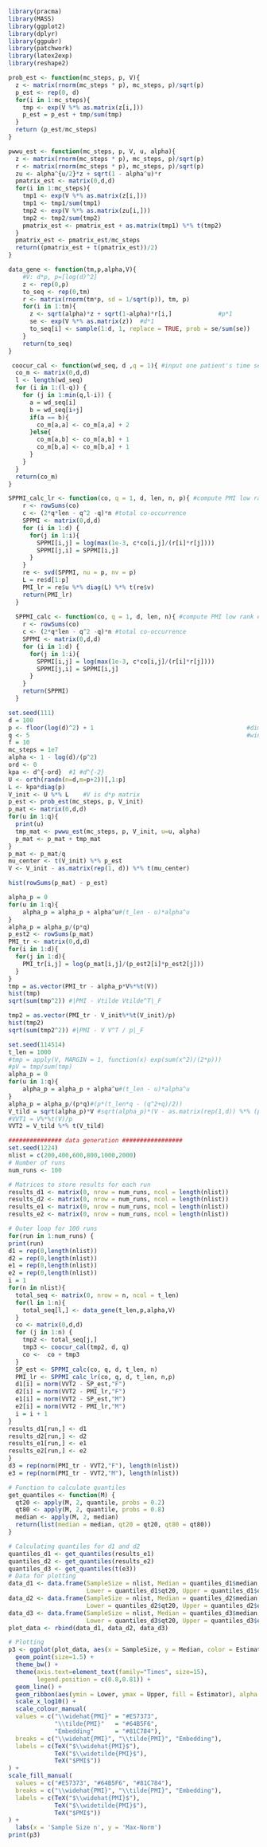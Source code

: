 
```r
library(pracma)
library(MASS)
library(ggplot2)
library(dplyr)
library(ggpubr)
library(patchwork)
library(latex2exp)
library(reshape2)
```



```r
prob_est <- function(mc_steps, p, V){
  z <- matrix(rnorm(mc_steps * p), mc_steps, p)/sqrt(p)
  p_est <- rep(0, d)
  for(i in 1:mc_steps){
    tmp <- exp(V %*% as.matrix(z[i,]))
    p_est = p_est + tmp/sum(tmp)
  }
  return (p_est/mc_steps)
}

pwwu_est <- function(mc_steps, p, V, u, alpha){
  z <- matrix(rnorm(mc_steps * p), mc_steps, p)/sqrt(p)
  r <- matrix(rnorm(mc_steps * p), mc_steps, p)/sqrt(p)
  zu <- alpha^{u/2}*z + sqrt(1 - alpha^u)*r
  pmatrix_est <- matrix(0,d,d)
  for(i in 1:mc_steps){
    tmp1 <- exp(V %*% as.matrix(z[i,]))
    tmp1 <- tmp1/sum(tmp1)
    tmp2 <- exp(V %*% as.matrix(zu[i,]))
    tmp2 <- tmp2/sum(tmp2)
    pmatrix_est <- pmatrix_est + as.matrix(tmp1) %*% t(tmp2)
  }
  pmatrix_est <- pmatrix_est/mc_steps
  return((pmatrix_est + t(pmatrix_est))/2)
}
```



```r
data_gene <- function(tm,p,alpha,V){
    #V: d*p, p=[log(d)^2]
    z <- rep(0,p)
    to_seq <- rep(0,tm)
    r <- matrix(rnorm(tm*p, sd = 1/sqrt(p)), tm, p)
    for(i in 1:tm){
      z <- sqrt(alpha)*z + sqrt(1-alpha)*r[i,]             #p*1  
      se <- exp(V %*% as.matrix(z))  #d*1
      to_seq[i] <- sample(1:d, 1, replace = TRUE, prob = se/sum(se))
    }
    return(to_seq)
}

 coocur_cal <- function(wd_seq, d ,q = 1){ #input one patient's time series data, output the co-occurrence matrix
  co_m <- matrix(0,d,d)
  l <- length(wd_seq)
  for (i in 1:(l-q)) {
    for (j in 1:min(q,l-i)) {
      a = wd_seq[i]
      b = wd_seq[i+j]
      if(a == b){
        co_m[a,a] <- co_m[a,a] + 2 
      }else{
        co_m[a,b] <- co_m[a,b] + 1
        co_m[b,a] <- co_m[b,a] + 1
      }
    }
  }
  return(co_m)
}

SPPMI_calc_lr <- function(co, q = 1, d, len, n, p){ #compute PMI low rank estimator
    r <- rowSums(co)
    c <- (2*q*len - q^2 -q)*n #total co-occurrence
    SPPMI <- matrix(0,d,d)
    for (i in 1:d) {
      for(j in 1:i){
        SPPMI[i,j] = log(max(1e-3, c*co[i,j]/(r[i]*r[j])))
        SPPMI[j,i] = SPPMI[i,j]
      }
    }
    re <- svd(SPPMI, nu = p, nv = p)
    L = re$d[1:p]
    PMI_lr = re$u %*% diag(L) %*% t(re$v)
    return(PMI_lr)
  }
  
  SPPMI_calc <- function(co, q = 1, d, len, n){ #compute PMI low rank estimator
    r <- rowSums(co)
    c <- (2*q*len - q^2 -q)*n #total co-occurrence
    SPPMI <- matrix(0,d,d)
    for (i in 1:d) {
      for(j in 1:i){
        SPPMI[i,j] = log(max(1e-3, c*co[i,j]/(r[i]*r[j])))
        SPPMI[j,i] = SPPMI[i,j]
      }
    }
    return(SPPMI)
  }
```


```r
set.seed(111)
d = 100
p <- floor(log(d)^2) + 1                                           #dimension of word vector
q <- 5                                                             #window size
f = 10
mc_steps = 1e7
alpha <- 1 - log(d)/(p^2)
ord <- 0
kpa <- d^{-ord}  #1 #d^{-2}
U <- orth(randn(n=d,m=p+2))[,1:p]
L <- kpa*diag(p)
V_init <- U %*% L    #V is d*p matrix
p_est <- prob_est(mc_steps, p, V_init)
p_mat <- matrix(0,d,d)
for(u in 1:q){
  print(u)
  tmp_mat <- pwwu_est(mc_steps, p, V_init, u=u, alpha)
  p_mat <- p_mat + tmp_mat
}
p_mat <- p_mat/q
mu_center <- t(V_init) %*% p_est
V <- V_init - as.matrix(rep(1, d)) %*% t(mu_center)
```

```r
hist(rowSums(p_mat) - p_est)
```

```r
alpha_p = 0
for(u in 1:q){
    alpha_p = alpha_p + alpha^u#(t_len - u)*alpha^u
}
alpha_p = alpha_p/(p*q)
p_est2 <- rowSums(p_mat)
PMI_tr <- matrix(0,d,d)
for(i in 1:d){
  for(j in 1:d){
    PMI_tr[i,j] = log(p_mat[i,j]/(p_est2[i]*p_est2[j]))
  }
}
tmp = as.vector(PMI_tr - alpha_p*V%*%t(V))
hist(tmp)
sqrt(sum(tmp^2)) #|PMI - Vtilde Vtilde^T|_F

tmp2 = as.vector(PMI_tr - V_init%*%t(V_init)/p)
hist(tmp2)
sqrt(sum(tmp2^2)) #|PMI - V V^T / p|_F
```

```r
set.seed(114514)
t_len = 1000
#tmp = apply(V, MARGIN = 1, function(x) exp(sum(x^2)/(2*p)))
#pV = tmp/sum(tmp)
alpha_p = 0
for(u in 1:q){
    alpha_p = alpha_p + alpha^u#(t_len - u)*alpha^u
}
alpha_p = alpha_p/(p*q)#(p*(t_len*q - (q^2+q)/2))
V_tild = sqrt(alpha_p)*V #sqrt(alpha_p)*(V - as.matrix(rep(1,d)) %*% (pV %*% V))
#VVT1 = V%*%t(V)/p
VVT2 = V_tild %*% t(V_tild)
```


```r
############### data generation #################
set.seed(1224)
nlist = c(200,400,600,800,1000,2000)
# Number of runs
num_runs <- 100

# Matrices to store results for each run
results_d1 <- matrix(0, nrow = num_runs, ncol = length(nlist))
results_d2 <- matrix(0, nrow = num_runs, ncol = length(nlist))
results_e1 <- matrix(0, nrow = num_runs, ncol = length(nlist))
results_e2 <- matrix(0, nrow = num_runs, ncol = length(nlist))

# Outer loop for 100 runs
for(run in 1:num_runs) {
print(run)
d1 = rep(0,length(nlist))
d2 = rep(0,length(nlist))
e1 = rep(0,length(nlist))
e2 = rep(0,length(nlist))
i = 1
for(n in nlist){
  total_seq <- matrix(0, nrow = n, ncol = t_len)
  for(l in 1:n){                                                   
    total_seq[l,] <- data_gene(t_len,p,alpha,V)
  }
  co <- matrix(0,d,d)
  for (j in 1:n) {
    tmp2 <- total_seq[j,] 
    tmp3 <- coocur_cal(tmp2, d, q)
    co <-  co + tmp3
  }
  SP_est <- SPPMI_calc(co, q, d, t_len, n)
  PMI_lr <- SPPMI_calc_lr(co, q, d, t_len, n,p)
  d1[i] = norm(VVT2 - SP_est,"F")
  d2[i] = norm(VVT2 - PMI_lr,"F")
  e1[i] = norm(VVT2 - SP_est,"M")
  e2[i] = norm(VVT2 - PMI_lr,"M")
  i = i + 1
}
results_d1[run,] <- d1
results_d2[run,] <- d2
results_e1[run,] <- e1
results_e2[run,] <- e2
}
d3 = rep(norm(PMI_tr - VVT2,"F"), length(nlist))
e3 = rep(norm(PMI_tr - VVT2,"M"), length(nlist))
```

```r
# Function to calculate quantiles
get_quantiles <- function(M) {
  qt20 <- apply(M, 2, quantile, probs = 0.2)
  qt80 <- apply(M, 2, quantile, probs = 0.8)
  median <- apply(M, 2, median)
  return(list(median = median, qt20 = qt20, qt80 = qt80))
}

# Calculating quantiles for d1 and d2
quantiles_d1 <- get_quantiles(results_e1)
quantiles_d2 <- get_quantiles(results_e2)
quantiles_d3 <- get_quantiles(t(e3))
# Data for plotting
data_d1 <- data.frame(SampleSize = nlist, Median = quantiles_d1$median, 
                      Lower = quantiles_d1$qt20, Upper = quantiles_d1$qt80, Estimator = as.factor("\\widehat{PMI}"))
data_d2 <- data.frame(SampleSize = nlist, Median = quantiles_d2$median, 
                      Lower = quantiles_d2$qt20, Upper = quantiles_d2$qt80, Estimator = as.factor("\\tilde{PMI}"))
data_d3 <- data.frame(SampleSize = nlist, Median = quantiles_d3$median, 
                      Lower = quantiles_d3$qt20, Upper = quantiles_d3$qt80, Estimator = as.factor("Embedding"))
plot_data <- rbind(data_d1, data_d2, data_d3)

# Plotting
p3 <- ggplot(plot_data, aes(x = SampleSize, y = Median, color = Estimator)) +
  geom_point(size=1.5) + 
  theme_bw() +
  theme(axis.text=element_text(family="Times", size=15),                                                                                             axis.title=element_text(size=15,family="Times"),
        legend.position = c(0.8,0.81)) +
  geom_line() +
  geom_ribbon(aes(ymin = Lower, ymax = Upper, fill = Estimator), alpha = 0.2, color = NA) +
  scale_x_log10() +
  scale_colour_manual(
  values = c("\\widehat{PMI}" = "#E57373",
             "\\tilde{PMI}"   = "#64B5F6",
             "Embedding"      = "#81C784"),
  breaks = c("\\widehat{PMI}", "\\tilde{PMI}", "Embedding"),
  labels = c(TeX("$\\widehat{PMI}$"),
             TeX("$\\widetilde{PMI}$"),
             TeX("$PMI$"))
) +
scale_fill_manual(
  values = c("#E57373", "#64B5F6", "#81C784"),
  breaks = c("\\widehat{PMI}", "\\tilde{PMI}", "Embedding"),
  labels = c(TeX("$\\widehat{PMI}$"),
             TeX("$\\widetilde{PMI}$"),
             TeX("$PMI$"))
) +
  labs(x = 'Sample Size n', y = 'Max-Norm')
print(p3)
```

